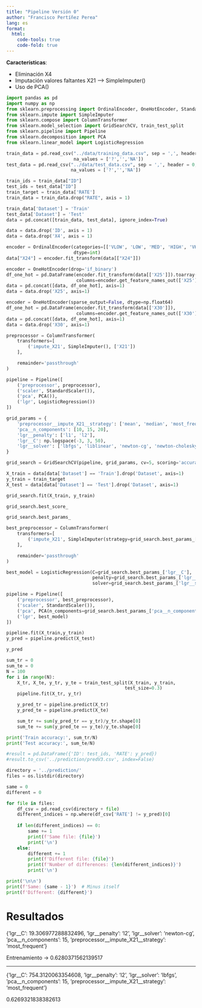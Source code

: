 ```yaml
---
title: "Pipeline Versión 0"
author: "Francisco Pertíñez Perea"
lang: es
format:
  html:
    code-tools: true
    code-fold: true
---
```


**Características**:

- Eliminación X4
- Imputación valores faltantes X21 --> SimpleImputer()
- Uso de PCA()

```python
import pandas as pd
import numpy as np
from sklearn.preprocessing import OrdinalEncoder, OneHotEncoder, StandardScaler
from sklearn.impute import SimpleImputer
from sklearn.compose import ColumnTransformer
from sklearn.model_selection import GridSearchCV, train_test_split
from sklearn.pipeline import Pipeline
from sklearn.decomposition import PCA
from sklearn.linear_model import LogisticRegression
```

```python
train_data = pd.read_csv("../data/training_data.csv", sep = ',', header = 0, 
                         na_values = ['?','','NA'])
test_data = pd.read_csv("../data/test_data.csv", sep = ',', header = 0, 
                        na_values = ['?','','NA'])
```

```python
train_ids = train_data["ID"]
test_ids = test_data["ID"]
train_target = train_data['RATE']
train_data = train_data.drop("RATE", axis = 1)
```

```python
train_data['Dataset'] = 'Train'
test_data['Dataset'] = 'Test'
data = pd.concat([train_data, test_data], ignore_index=True)
```

```python
data = data.drop('ID', axis = 1)
data = data.drop('X4', axis = 1)
```

```python
encoder = OrdinalEncoder(categories=[['VLOW', 'LOW', 'MED', 'HIGH', 'VHIGH']], 
                         dtype=int)
data["X24"] = encoder.fit_transform(data[["X24"]])
```

```python
encoder = OneHotEncoder(drop='if_binary')
df_one_hot = pd.DataFrame(encoder.fit_transform(data[['X25']]).toarray(), 
                          columns=encoder.get_feature_names_out(['X25']))
data = pd.concat([data, df_one_hot], axis=1)
data = data.drop('X25', axis=1)
```

```python
encoder = OneHotEncoder(sparse_output=False, dtype=np.float64)
df_one_hot = pd.DataFrame(encoder.fit_transform(data[['X30']]), 
                          columns=encoder.get_feature_names_out(['X30']))
data = pd.concat([data, df_one_hot], axis=1)
data = data.drop('X30', axis=1)
```

```python
preprocessor = ColumnTransformer(
    transformers=[
        ('impute_X21', SimpleImputer(), ['X21'])
    ],

    remainder='passthrough'
)

pipeline = Pipeline([
    ('preprocessor', preprocessor),
    ('scaler', StandardScaler()),
    ('pca', PCA()),
    ('lgr', LogisticRegression())
])
```


```python
grid_params = {
    'preprocessor__impute_X21__strategy': ['mean', 'median', 'most_frequent'],
    'pca__n_components': [10, 15, 20],
    'lgr__penalty': ['l1', 'l2'],
    'lgr__C': np.logspace(-3, 3, 50),
    'lgr__solver': ['lbfgs', 'liblinear', 'newton-cg', 'newton-cholesky', 'sag', 'saga']
}
```


```python
grid_search = GridSearchCV(pipeline, grid_params, cv=5, scoring='accuracy', verbose=1)
```


```python
X_train = data[data['Dataset'] == 'Train'].drop('Dataset', axis=1)
y_train = train_target
X_test = data[data['Dataset'] == 'Test'].drop('Dataset', axis=1)

grid_search.fit(X_train, y_train)
```

```python
grid_search.best_score_
```


```python
grid_search.best_params_
```

```python
best_preprocessor = ColumnTransformer(
    transformers=[
        ('impute_X21', SimpleImputer(strategy=grid_search.best_params_['preprocessor__impute_X21__strategy']), ['X21'])
    ],

    remainder='passthrough'
)

best_model = LogisticRegression(C=grid_search.best_params_['lgr__C'],
                                penalty=grid_search.best_params_['lgr__penalty'],
                                solver=grid_search.best_params_['lgr__solver'])

pipeline = Pipeline([
    ('preprocessor', best_preprocessor),
    ('scaler', StandardScaler()),
    ('pca', PCA(n_components=grid_search.best_params_['pca__n_components'])),
    ('lgr', best_model)
])

pipeline.fit(X_train,y_train)
y_pred = pipeline.predict(X_test)
```


```python
y_pred
```

 
```python
sum_tr = 0
sum_te = 0
N = 100
for i in range(N):
    X_tr, X_te, y_tr, y_te = train_test_split(X_train, y_train, 
                                            test_size=0.3)
    pipeline.fit(X_tr, y_tr)

    y_pred_tr = pipeline.predict(X_tr)
    y_pred_te = pipeline.predict(X_te)

    sum_tr += sum(y_pred_tr == y_tr)/y_tr.shape[0]
    sum_te += sum(y_pred_te == y_te)/y_te.shape[0]

print('Train accuracy:', sum_tr/N)
print('Test accuracy:', sum_te/N)
```

```python
#result = pd.DataFrame({'ID': test_ids, 'RATE': y_pred})
#result.to_csv('../prediction/predV3.csv', index=False)
```

```python
directory = '../prediction/'
files = os.listdir(directory)

same = 0
different = 0

for file in files:
    df_csv = pd.read_csv(directory + file)
    different_indices = np.where(df_csv['RATE'] != y_pred)[0]
    
    if len(different_indices) == 0:
        same += 1
        print(f'Same file: {file}')
        print('\n')
    else:
        different += 1
        print(f'Different file: {file}')
        print(f'Number of differences: {len(different_indices)}')
        print('\n')

print('\n\n')
print(f'Same: {same - 1}')  # Minus itself
print(f'Different: {different}')
```

# Resultados

{'lgr__C': 19.306977288832496,
 'lgr__penalty': 'l2',
 'lgr__solver': 'newton-cg',
 'pca__n_components': 15,
 'preprocessor__impute_X21__strategy': 'most_frequent'}

 Entrenamiento -> 0.6280371562139517

 ---

 {'lgr__C': 754.3120063354608,
 'lgr__penalty': 'l2',
 'lgr__solver': 'lbfgs',
 'pca__n_components': 15,
 'preprocessor__impute_X21__strategy': 'most_frequent'}

 0.6269321838382613